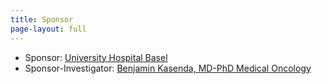 ```yaml
---
title: Sponsor
page-layout: full
---
```


-   Sponsor: [University Hospital Basel](https://www.unispital-basel.ch/)
-   Sponsor-Investigator: [Benjamin Kasenda, MD-PhD Medical Oncology](../people/kasenda-benjamin/index.qmd)
